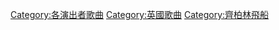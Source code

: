 {{main|齐柏林飞船 (乐团)}}
{{DEFAULTSORT:Led Zeppelin}}

[[Category:各演出者歌曲|Category:各演出者歌曲]]
[[Category:英國歌曲|Category:英國歌曲]]
[[Category:齊柏林飛船|Category:齊柏林飛船]]